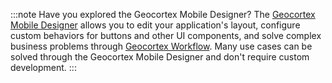 :::note Have you explored the Geocortex Mobile Designer?
The [Geocortex Mobile Designer](https://apps.geocortex.com/mobileviewer/designer/) allows you to edit your application's layout, configure custom behaviors for buttons and other UI components, and solve complex business problems through [Geocortex Workflow](../../workflow/overview.mdx). Many use cases can be solved through the Geocortex Mobile Designer and don't require custom development.
:::
